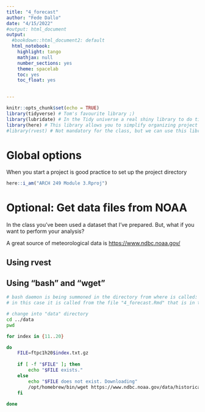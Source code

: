 ```yaml
---
title: "4_forecast"
author: "Fede Dallo"
date: "4/15/2022"
#output: html_document
output:
  #bookdown::html_document2: default
  html_notebook:
    highlight: tango
    mathjax: null
    number_sections: yes
    theme: spacelab
    toc: yes
    toc_float: yes
    

---
```


```r
knitr::opts_chunk$set(echo = TRUE)
library(tidyverse) # Tom's favourite library ;)
library(lubridate) # In the Tidy universe a real shiny library to do time series analysis
library(here) # This library allows you to simplify organizing project files and directories
#library(rvest) # Not mandatory for the class, but we can use this library to get file from internet. 
```

# Global options

When you start a project is good practice to set up the project directory

```r
here::i_am("ARCH 249 Module 3.Rproj")
```




# Optional: Get data files from NOAA

In the class you've been used a dataset that I've prepared. But, what if you want to perform 
your analysis? 

A great source of meteorological data is <https://www.ndbc.noaa.gov/>

## Using rvest

## Using "bash" and "wget"

```bash
# bash daemon is being summoned in the directory from where is called:
# in this case it is called from the file "4_forecast.Rmd" that is in the "/docs" directory

# change into "data" directory
cd ../data
pwd

for index in {11..20}

do
    FILE=ftpc1h20$index.txt.gz
    
    if [ -f "$FILE" ]; then
        echo "$FILE exists."
    else
        echo "$FILE does not exist. Downloading"
        /opt/homebrew/bin/wget https://www.ndbc.noaa.gov/data/historical/stdmet/ftpc1h20$index.txt.gz
    fi
    
done
```










